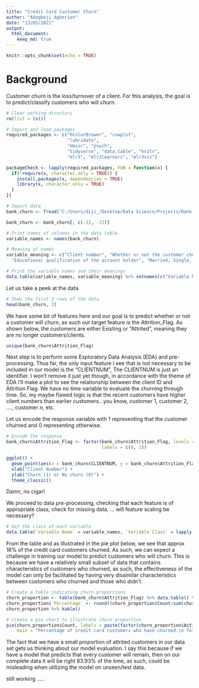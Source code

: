 ```yaml
---
title: "Credit Card Customer Churn"
author: "Adogbeji Agberien"
date: "13/05/2021"
output: 
  html_document: 
    keep_md: true
---
```


```r
knitr::opts_chunk$set(echo = TRUE)
```

# Background 

Customer churn is the loss/turnover of a client. For this analysis, the goal is to predict/classify customers who will churn.

```r
# Clear working directory
rm(list = ls())

# Import and load packages
required_packages <- c("RColorBrewer", "cowplot", 
                       "lubridate", 
                       "Hmisc", "psych",
                       "tidyverse", "data.table", "knitr",
                       "mlr3", "mlr3learners", "mlr3viz")

packageCheck <- lapply(required_packages, FUN = function(x) {
  if(!require(x, character.only = TRUE)) {
    install.packages(x, dependencies = TRUE)
    library(x, character.only = TRUE)
  }
})
```

```r
# Import data 
bank_churn <- fread("C:/Users/diji_/Desktop/Data Science/Projects/Bank Churn/BankChurners.csv")
```

```r
bank_churn <- bank_churn[, c(-22, -23)]
```

```r
# Print names of columns in the data table 
variable_names <- names(bank_churn)

# Meaning of names
variable_meaning <- c("Client number", "Whether or not the customer churned", "Age of customer", "Sex of customer", "Number of dependents", 
  "Educational qualification of the account holder", "Married, Single, Divorced or Unknown", "Annual income category of the account holder", "Type of card", "Period of relationship with the bank", "Total number of products held by the customer", "Number of months inactive in the last 12 months", "No of contacts in the last 12 months", "Credit limit on the credit card", "Total revolving balance on the credit card", "Open to buy credit line (Average of the last 12 months)", "Change in transaction amount (Q4/Q1)", "Total transaction amount in the last 12 months", "Total transaction count in the last 12 months", "Change in transaction count (Q4/Q1)", "Average card utilization ratio")

# Print the variable names and their meanings
data.table(variable_names, variable_meaning) %>% setnames(c("Variable Name", "Variable Meaning")) %>% kable()
```

Let us take a peek at the data 
```r
# Show the first 3 rows of the data 
head(bank_churn, 3)
```

We have some bit of features here and our goal is to predict whether or not a customer will churn, as such our target feature is the Attrition_Flag. As shown below, the customers are either Existing or "Attrited", meaning they are no longer customers/clients. 

```r
unique(bank_churn$Attrition_Flag)
```

Next step is to perform some Exploratory Data Analysis (EDA) and pre-processing. Thus far, the only input feature I see that is not necessary to be included in our model is the "CLIENTNUM", The CLIENTNUM is just an identifier. I won't remove it just yet though, in accordance with the theme of EDA I'll make a plot to see the relationship between the client ID and Attrition Flag. We have no time variable to evaluate the churning through time. So, my maybe flawed logic is that the recent customers have higher client numbers than earlier customers...you know, customer 1, customer 2, ...., customer *n*, etc. 

Let us encode the response variable with 1 representing that the customer churned and 0 representing otherwise. 

```r
# Encode the response 
bank_churn$Attrition_Flag <- factor(bank_churn$Attrition_Flag, levels = c("Existing Customer", "Attrited Customer"), 
                                    labels = c(0, 1))
```

```r
ggplot() +
  geom_point(aes(x = bank_churn$CLIENTNUM, y = bank_churn$Attrition_Flag)) +
  xlab("Client Number") +
  ylab("Churn (1) or No churn (0)") +
  theme_classic()
```
Damn, no cigar! 

We proceed to data pre-processing, checking that each feature is of appropriate class, check for missing data, ... will feature scaling be necessary? 

```r
# Get the class of each variable
data.table(`Variable Name` = variable_names, `Variable Class` = lapply(bank_churn, class)) %>% kable()
```

From the table and as illustrated in the pie plot below, we see that approx 16% of the credit card customers churned. As such, we can expect a challenge in training our model to predict customers who will churn. This is because we have a relatively small subset of data that contains characteristics of customers who churned, as such, the effectiveness of the model can only be facilitated by having very dissimilar characteristics between customers who churned and those who didn't. 

```r
# Create a table indicating churn proportions
churn_proportion <- table(bank_churn$Attrition_Flag) %>% data.table() %>% setnames(new = c("Activity", "Count"))
churn_proportion$`Percentage` <- round((churn_proportion$Count/sum(churn_proportion$Count))*100, 2)
churn_proportion %>% kable()
```

```r
# Create a pie chart to illustrate churn proportion
pie(churn_proportion$Count, labels = paste(factor(churn_proportion$Activity, levels = c(0, 1), labels = c("Existing customers", "Attrited customers")), sep = ", ", paste(churn_proportion$Percentage, sep = "", "%")), col = c("yellow4", "red"), 
    main = "Percantage of credit card customers who have churned.\n Total number of credit card customers: 10127")
```

The fact that we have a small proportion of attrited customers in our data set gets us thinking about our model evaluation. I say this because if we have a model that predicts that every customer will remain, then on our complete data it will be right 83.93% of the time, as such, could be misleading when utilizing the model on unseen/test data. 

still working .....

